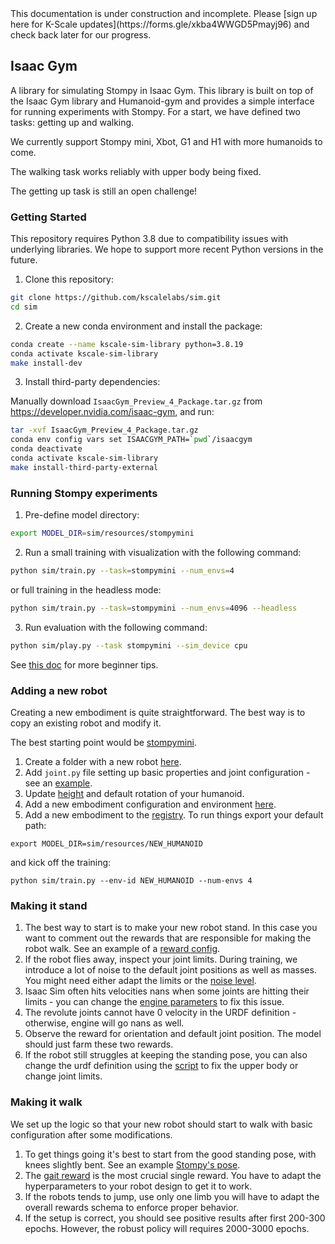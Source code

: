 
<Callout type="warning" emoji="⚠️">
This documentation is under construction and incomplete. Please [sign up here for K-Scale updates](https://forms.gle/xkba4WWGD5Pmayj96) and check back later for our progress.
</Callout>

## Isaac Gym

A library for simulating Stompy in Isaac Gym. This library is built on top of the Isaac Gym library and Humanoid-gym and provides a simple interface for running experiments with Stompy. For a start, we have defined two tasks: getting up and walking.

We currently support Stompy mini, Xbot, G1 and H1 with more humanoids to come.

The walking task works reliably with upper body being fixed.

The getting up task is still an open challenge!

### Getting Started

This repository requires Python 3.8 due to compatibility issues with underlying libraries. We hope to support more recent Python versions in the future.

1. Clone this repository:

```bash
git clone https://github.com/kscalelabs/sim.git
cd sim
```

2. Create a new conda environment and install the package:

```bash
conda create --name kscale-sim-library python=3.8.19
conda activate kscale-sim-library
make install-dev
```

3. Install third-party dependencies:

Manually download `IsaacGym_Preview_4_Package.tar.gz` from https://developer.nvidia.com/isaac-gym, and run:

```bash
tar -xvf IsaacGym_Preview_4_Package.tar.gz
conda env config vars set ISAACGYM_PATH=`pwd`/isaacgym
conda deactivate
conda activate kscale-sim-library
make install-third-party-external
```

### Running Stompy experiments

1. Pre-define model directory:
```bash
export MODEL_DIR=sim/resources/stompymini
```

2. Run a small training with visualization with the following command:

```bash
python sim/train.py --task=stompymini --num_envs=4
```

or full training in the headless mode:

```bash
python sim/train.py --task=stompymini --num_envs=4096 --headless
```

3. Run evaluation with the following command:

```bash
python sim/play.py --task stompymini --sim_device cpu
```

See [this doc](https://docs.google.com/document/d/1YZzBqIXO7oq7vIKu-BZr5ssNsi3nKtxpRPnfSnTXojA/edit?usp=sharing) for more beginner tips.

### Adding a new robot

Creating a new embodiment is quite straightforward. The best way is to copy an existing robot and modify it.

The best starting point would be [stompymini](https://github.com/kscalelabs/sim/tree/master/sim/resources/stompymini).

1. Create a folder with a new robot [here](https://github.com/kscalelabs/sim/tree/master/sim/resources).
2. Add `joint.py` file setting up basic properties and joint configuration - see an [example](https://github.com/kscalelabs/sim/blob/master/sim/resources/stompymini/joints.py).
3. Update [height](https://github.com/kscalelabs/sim/blob/aa97ddfddcaadcac64d4f83d986548cc7fc451a6/sim/resources/stompymini/joints.py#L102) and default rotation of your humanoid.
4. Add a new embodiment configuration and environment [here](https://github.com/kscalelabs/sim/tree/master/sim/envs/humanoids).
5. Add a new embodiment to the [registry](https://github.com/kscalelabs/sim/blob/master/sim/envs/__init__.py).
To run things export your default path:

```
export MODEL_DIR=sim/resources/NEW_HUMANOID
```

and kick off the training:

```
python sim/train.py --env-id NEW_HUMANOID --num-envs 4
```

### Making it stand

1. The best way to start is to make your new robot stand. In this case you want to comment out the rewards that are responsible for making the robot walk. See an example of a [reward config](https://github.com/kscalelabs/sim/blob/aa97ddfddcaadcac64d4f83d986548cc7fc451a6/sim/envs/humanoids/stompymini_config.py#L163).
2. If the robot flies away, inspect your joint limits. During training, we introduce a lot of noise to the default joint positions as well as masses. You might need either adapt the limits or the [noise level](https://github.com/kscalelabs/sim/blob/aa97ddfddcaadcac64d4f83d986548cc7fc451a6/sim/envs/humanoids/stompy_config.py#L213).
3. Isaac Sim often hits velocities nans when some joints are hitting their limits - you can change the [engine parameters](https://github.com/kscalelabs/sim/blob/aa97ddfddcaadcac64d4f83d986548cc7fc451a6/sim/envs/humanoids/stompy_config.py#L108) to fix this issue.
4. The revolute joints cannot have 0 velocity in the URDF definition - otherwise, engine will go nans as well.
5. Observe the reward for orientation and default joint position. The model should just farm these two rewards.
6. If the robot still struggles at keeping the standing pose, you can also change the urdf definition using the [script](https://github.com/kscalelabs/sim/blob/master/sim/scripts/create_fixed_torso.py) to fix the upper body or change joint limits.

### Making it walk

We set up the logic so that your new robot should start to walk with basic configuration after some modifications.

1. To get things going it's best to start from the good standing pose, with knees slightly bent. See an example [Stompy's pose](https://github.com/kscalelabs/sim/blob/aa97ddfddcaadcac64d4f83d986548cc7fc451a6/sim/resources/stompymini/joints.py#L113).
2. The [gait reward](https://github.com/kscalelabs/sim/blob/aa97ddfddcaadcac64d4f83d986548cc7fc451a6/sim/envs/humanoids/stompy_config.py#L146) is the most crucial single reward. You have to adapt the hyperparameters to your robot design to get it to work.
3. If the robots tends to jump, use only one limb you will have to adapt the overall rewards schema to enforce proper behavior.
4. If the setup is correct, you should see positive results after first 200-300 epochs. However, the robust policy will requires 2000-3000 epochs.
